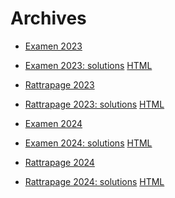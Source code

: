 # Archives

- [Examen 2023](notebooks/exam_2023.ipynb)

- [Examen 2023: solutions](notebooks/exam_2023_sol.ipynb) [HTML](notebooks/exam_2023_sol.html)

- [Rattrapage 2023](notebooks/resit_2023.ipynb)

- [Rattrapage 2023: solutions](notebooks/resit_2023_sol.ipynb) [HTML](notebooks/resit_2023_sol.html)

- [Examen 2024](notebooks/exam_2024.ipynb)

- [Examen 2024: solutions](notebooks/exam_2024_sol.ipynb) [HTML](notebooks/exam_2024_sol.html)

- [Rattrapage 2024](notebooks/resit_2024.ipynb)

- [Rattrapage 2024: solutions](notebooks/resit_2024_sol.ipynb) [HTML](notebooks/resit_2024_sol.html)
